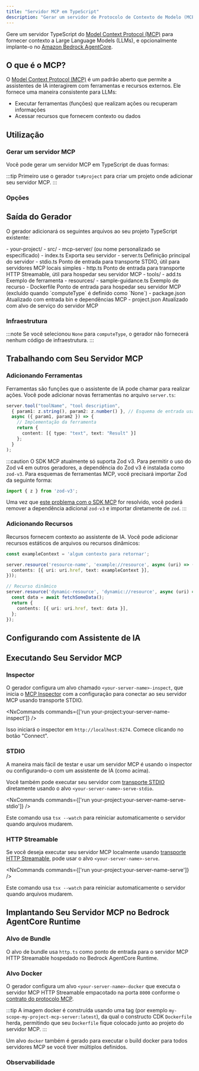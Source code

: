 ```yaml
---
title: "Servidor MCP em TypeScript"
description: "Gerar um servidor de Protocolo de Contexto de Modelo (MCP) em TypeScript para fornecer contexto a Modelos de Linguagem de Grande Escala"
---
```



Gere um servidor TypeScript do [Model Context Protocol (MCP)](https://modelcontextprotocol.io/) para fornecer contexto a Large Language Models (LLMs), e opcionalmente implante-o no [Amazon Bedrock AgentCore](https://docs.aws.amazon.com/bedrock-agentcore/latest/devguide/).

## O que é o MCP?

O [Model Context Protocol (MCP)](https://modelcontextprotocol.io/) é um padrão aberto que permite a assistentes de IA interagirem com ferramentas e recursos externos. Ele fornece uma maneira consistente para LLMs:

- Executar ferramentas (funções) que realizam ações ou recuperam informações
- Acessar recursos que fornecem contexto ou dados

## Utilização

### Gerar um servidor MCP

Você pode gerar um servidor MCP em TypeScript de duas formas:

<RunGenerator generator="ts#mcp-server" />

:::tip
Primeiro use o gerador <Link path="/guides/typescript-project">`ts#project`</Link> para criar um projeto onde adicionar seu servidor MCP.
:::

### Opções

<GeneratorParameters generator="ts#mcp-server" />

## Saída do Gerador

O gerador adicionará os seguintes arquivos ao seu projeto TypeScript existente:

<FileTree>
  - your-project/
    - src/
      - mcp-server/ (ou nome personalizado se especificado)
        - index.ts Exporta seu servidor
        - server.ts Definição principal do servidor
        - stdio.ts Ponto de entrada para transporte STDIO, útil para servidores MCP locais simples
        - http.ts Ponto de entrada para transporte HTTP Streamable, útil para hospedar seu servidor MCP
        - tools/
          - add.ts Exemplo de ferramenta
        - resources/
          - sample-guidance.ts Exemplo de recurso
        - Dockerfile Ponto de entrada para hospedar seu servidor MCP (excluído quando `computeType` é definido como `None`)
    - package.json Atualizado com entrada bin e dependências MCP
    - project.json Atualizado com alvo de serviço do servidor MCP
</FileTree>

### Infraestrutura

:::note
Se você selecionou `None` para `computeType`, o gerador não fornecerá nenhum código de infraestrutura.
:::

<Snippet name="shared-constructs" />

<Snippet name="mcp/shared-constructs" />

## Trabalhando com Seu Servidor MCP

### Adicionando Ferramentas

Ferramentas são funções que o assistente de IA pode chamar para realizar ações. Você pode adicionar novas ferramentas no arquivo `server.ts`:

```typescript
server.tool("toolName", "tool description",
  { param1: z.string(), param2: z.number() }, // Esquema de entrada usando Zod
  async ({ param1, param2 }) => {
    // Implementação da ferramenta
    return {
      content: [{ type: "text", text: "Result" }]
    };
  }
);
```

:::caution
O SDK MCP atualmente só suporta Zod v3. Para permitir o uso do Zod v4 em outros geradores, a dependência do Zod v3 é instalada como `zod-v3`. Para esquemas de ferramentas MCP, você precisará importar Zod da seguinte forma:

```ts
import { z } from 'zod-v3';
```

Uma vez que [este problema com o SDK MCP](https://github.com/modelcontextprotocol/typescript-sdk/issues/164) for resolvido, você poderá remover a dependência adicional `zod-v3` e importar diretamente de `zod`.
:::

### Adicionando Recursos

Recursos fornecem contexto ao assistente de IA. Você pode adicionar recursos estáticos de arquivos ou recursos dinâmicos:

```typescript
const exampleContext = 'algum contexto para retornar';

server.resource('resource-name', 'example://resource', async (uri) => ({
  contents: [{ uri: uri.href, text: exampleContext }],
}));

// Recurso dinâmico
server.resource('dynamic-resource', 'dynamic://resource', async (uri) => {
  const data = await fetchSomeData();
  return {
    contents: [{ uri: uri.href, text: data }],
  };
});
```

## Configurando com Assistente de IA

<Snippet name="mcp/configuration-ts" parentHeading="Configurando com Assistente de IA" />

## Executando Seu Servidor MCP

### Inspector

O gerador configura um alvo chamado `<your-server-name>-inspect`, que inicia o [MCP Inspector](https://github.com/modelcontextprotocol/inspector) com a configuração para conectar ao seu servidor MCP usando transporte STDIO.

<NxCommands commands={['run your-project:your-server-name-inspect']} />

Isso iniciará o inspector em `http://localhost:6274`. Comece clicando no botão "Connect".

### STDIO

A maneira mais fácil de testar e usar um servidor MCP é usando o inspector ou configurando-o com um assistente de IA (como acima).

Você também pode executar seu servidor com [transporte STDIO](https://modelcontextprotocol.io/docs/concepts/transports#standard-input%2Foutput-stdio) diretamente usando o alvo `<your-server-name>-serve-stdio`.

<NxCommands commands={['run your-project:your-server-name-serve-stdio']} />

Este comando usa `tsx --watch` para reiniciar automaticamente o servidor quando arquivos mudarem.

### HTTP Streamable

Se você deseja executar seu servidor MCP localmente usando [transporte HTTP Streamable](https://modelcontextprotocol.io/docs/concepts/transports#streamable-http), pode usar o alvo `<your-server-name>-serve`.

<NxCommands commands={['run your-project:your-server-name-serve']} />

Este comando usa `tsx --watch` para reiniciar automaticamente o servidor quando arquivos mudarem.

## Implantando Seu Servidor MCP no Bedrock AgentCore Runtime

<Snippet name="mcp/bedrock-deployment" parentHeading="Implantando Seu Servidor MCP no Bedrock AgentCore Runtime" />

### Alvo de Bundle

<Snippet name="ts-bundle" />

O alvo de bundle usa `http.ts` como ponto de entrada para o servidor MCP HTTP Streamable hospedado no Bedrock AgentCore Runtime.

### Alvo Docker

O gerador configura um alvo `<your-server-name>-docker` que executa o servidor MCP HTTP Streamable empacotado na porta `8000` conforme o [contrato do protocolo MCP](https://docs.aws.amazon.com/bedrock-agentcore/latest/devguide/runtime-service-contract.html#mcp-protocol-contract).

:::tip
A imagem docker é construída usando uma tag (por exemplo `my-scope-my-project-mcp-server:latest`), da qual o constructo CDK `Dockerfile` herda, permitindo que seu `Dockerfile` fique colocado junto ao projeto do servidor MCP.
:::

Um alvo `docker` também é gerado para executar o build docker para todos servidores MCP se você tiver múltiplos definidos.

### Observabilidade

<Snippet name="mcp/observability" parentHeading="Observabilidade" />